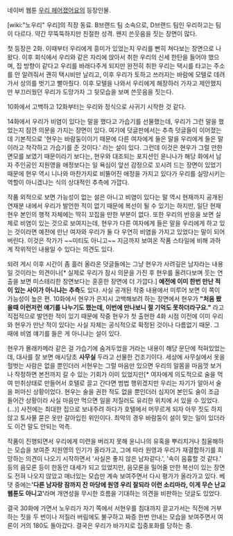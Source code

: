 네이버 웹툰 [[우리 헤어졌어요]]의 등장인물.

[wiki:"노우리" 우리]의 직장 동료. B브랜드 팀 소속으로, D브랜드 팀인 우리하고는 팀이 다르다. 약간 무뚝뚝하지만 친절한 성격. 왠지 쓴웃음을 짓는 장면이 많다.

첫 등장은 2화. 이때부터 우리에게 흥미가 있었는지 우리를 빤히 쳐다보는 장면으로 나왔다. 이후 회식에서 우리와 같은 자리에 앉아서 취한 우리의 신세 한탄을 들어야 했으며, 집 방향이 같다고 우리를 바래다주게 되지만 완전히 취한 우리는 택시를 타고는 주소를 안 알려줘서 괜히 택시비만 날리고, 이후 우리가 토하고 쓰러지는 바람에 모텔로 데려가서 상의를 벗기고 빨아줬다. 이후 모텔을 나와서 우리에게 해장하러 가자고 제안했지만 부끄러웠던 우리가 도망가자 그 뒷모습을 보며 쓴웃음을 짓는다.

10화에서 고백하고 12화부터는 우리와 정식으로 사귀기 시작한 것 같다. 

14화에서 우리가 비염이 있다는 말을 했다고 가습기를 선물했는데, 우리가 그런 말을 했었는지 잠깐 의문을 가지는 장면이 있다. 여기에 덧글판에서는 추측 덧글들이 이어졌는데 기본적으로 '현우는 바람둥이이기 때문에 다른 여자에게 들은 말을 우리에게 들은 말이라고 착각하고 가습기를 준 것이다.' 라는 설이 있다. 그런데 이것은 현우가 그럴 만한 면모를 보였기 때문이라기 보다는, 현우와 대조되는 포지션인 윤니나가 해당 화에서 남자 주인공인 지원영을 애정보다는 일 욕심이 앞선 감정으로 꼬시려 드는 장면이 있었기 때문에 현우 역시 니나와 마찬가지로 비뚤어진 애정을 가지고 있다가 우리를 실망시키는 역할이 아니겠냐는 식의 상대적인 추측에 가깝다.

작품 외적으로 보면 가능성이 없는 설은 아니고 비염이 있다는 말 역시 현재까지 공개된 연재분 내에서 우리가 발언한 적이 없기 때문에 복선이 될 수 있기는 하지만, 일단 현재 현우 본인의 행적 자체에는 딱히 꼬집을 만한 부분이 없다. 또한 우리의 반응을 보면 실제로 비염이 있는 것으로 보여지는데, 현우가 다른 여자에게 들은 말을 우리에게 하고 있는 것이라면 예전에 만난 여자와 우리가 둘 다 우연히 비염을 가지고 있었다는 말이 되어버린다. 이것은 작가가 ~~미티도 아니고~~ 지금까지 보여온 작품 스타일에 비해 과하게 작위적인 내용일 수 있다는 의견도 있다.

되려 게시 이후 시간이 좀 흘러 올라온 덧글들에는 그냥 현우가 사려깊은 남자라는 내용일 것이라는 의견이나[* 실제로 우리가 잠시 의문을 가진 후 현우를 올려다보며 웃는 연출을 보면 미스테리한 장면보다는 훈훈한 장면에 더 가깝다.] '''예전에 이미 한번 만난 적이 있는 사이가 아니냐는 추측'''도 있다. 사실 공개된 작중 내용에서 미루어 보면 이 쪽이 가능성이 높은 편. 10화에서 현우가 은지시 고백해보려 하는 장면에서 현우가 '''"처음 봤을때 이런저런 얘기를 나누기도 했는데, 이번에 만나보니 절 기억도 못하더라구요."''' 라고 직접적으로 발언한 적이 있기 때문에 작중 현우가 첫 출현한 4화 시점 이전에 이미 우리와 현우가 만난 적이 있다는 사실 자체는 공식적으로 확정된 것이나 다름없기 때문. 그 때에 비염 얘기를 들은 게 아니냐는 설이 있다.

현우가 몰래카메라 같은 걸 가습기에 숨겨두었을 거라는 내용이 해당 문단에 적혀있었는데, 대사를 잘 보면 애시당초 '''사무실''' 두라고 선물한 건조기이다. 세상에 사무실에서 옷을 헐벗는 사람은 없을 뿐인더러 서현우는 그럴 마음만 있으면 우리의 알몸을 마음껏 보거나 작정하면 본전까지 갈 수 있는 기회가 이미 있었지만[* 여자에게 의도적으로 술을 먹여 만취상태로 만들어서 호텔로 끌고 간다면 범법 행위겠지만 우리는 자기가 알아서 술을 퍼마신 상황이었다. 현우는 술을 권한 적도 없을 뿐인더러 심지어 본인도 술이 조금 들어간 상황이라 사실 마음만 먹으면 일을 저질러도 유리한 위치에 서 있을 수 있었다.(…)] 사전에는 최대한 집으로 보내주려 하다가 호텔에서 머무르게 되자 아무 짓도 하지 않고 토사물 묻은 옷만 갈아입힌 위인이다. 최악의 경우 바람둥이 설이 맞는 일이 있더라도 이건 말도 안되는 억측.

작품이 진행되면서 우리에게 미련을 버리지 못해 윤니나의 유혹을 뿌리치거나 침울해하는 모습을 보여준 지원영의 인기가 올라가고, 그에 따라 원영과 우리가 재결합하기를 희망하는 의견이 나오기 시작하면서 '사실은 좋지 않은 남자같다.', '속이 음흉할 것 같다.' 등의 음모론 등이 한동안 대세가 되고 있었지만, 음모론을 밀어줄 만한 복선이 있는 장면도 전혀 나오지 않았고 매너있는 모습만 계속 보여주면서 다시 평가가 올라가고 있다. 베댓 중에는''' '다른 남자랑 잠까지 잔 마당에 원영 우리 잘되라 이런 소리마라, 이게 무슨 난교웹툰도 아니고'  '''라며 개연성을 무시한 흐름을 기대하는 의견을 비판하는 덧글도 있었다. 

결국 30화에 가면서 노우리가 자기 쪽에서 서현우를 침대까지 끌고가서는 직전에 거부하는 짓을 두 번이나 저질러 버림에도 불구하고 짜증 한번 안내는 모습을 보여주면서 여론이 거의 180도 돌아갔다. 결국은 우리가 바가지로 집중포화를 당하는 중.
